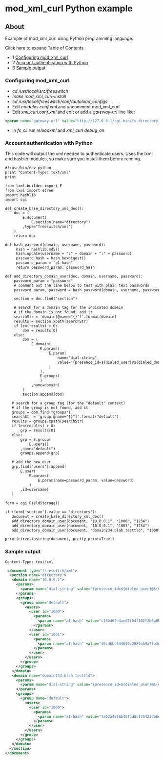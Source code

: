 
# mod_xml_curl Python example 

 

## About

Example of mod\_xml\_curl using Python programming language.

Click here to expand Table of Contents

* 1 [Configuring mod\_xml\_curl](#configuring-mod_xml_curl)
* 2 [Account authentication with Python](#account-authentication-with-python)
* 3 [Sample output](#sample-output)

### Configuring mod_xml_curl

* _cd /usr/local/src/freeswitch_
* _make mod\_xml\_curl-install_
* _cd /usr/local/freeswitch/conf/autoload\_configs_
* Edit _modules.conf.xml_ and uncomment mod\_xml\_curl
* Edit _xml\_curl.conf.xml_ and edit or add a _gateway-url_ line like:  
```xml  
<param name="gateway-url" value="http://127.0.0.1/cgi-bin/fs-directory.py" bindings="directory"/>  
```
* In _fs\_cli_ run _reloadxml_ and _xml\_curl debug\_on_

### Account authentication with Python

This code will output the xml needed to authenticate users. Uses the lxml and hashlib modules, so make sure you install them before running.

```xml
#!/usr/bin/env python
print "Content-Type: text/xml"
print

from lxml.builder import E
from lxml import etree
import hashlib
import cgi

def create_base_directory_xml_doc():
    doc = (
        E.document(
            E.section(name="directory")
        ,type="freeswitch/xml")
    )
    return doc

def hash_password(domain, username, password):
     hash = hashlib.md5()
     hash.update(username + ":" + domain + ":" + password)
     password_hash = hash.hexdigest()
     password_param = "a1-hash"
     return password_param, password_hash

def add_directory_domain_user(doc, domain, username, password):
    password_param = "password"
    # comment out the line below to test with plain text passwords
    password_param, password = hash_password(domain, username, password)

    section = doc.find("section")

    # search for a domain tag for the indicated domain
    # if the domain is not found, add it
    searchStr = 'domain[@name="{}"]'.format(domain)
    results = section.xpath(searchStr)
    if len(results) > 0:
        dom = results[0]
    else:
        dom = (
            E.domain(
                E.params(
                    E.param(
                        name="dial-string", 
                        value='{presence_id=${dialed_user}@${dialed_domain}}${sofia_contact(${dialed_user}@${dialed_domain})}'
                    )
                ),
                E.groups(
                )
            ,name=domain)
        )
        section.append(dom)

   # search for a group tag (for the "default" context)
   # if the group is not found, add it
   groups = dom.find("groups")
   searchStr = 'group[@name="{}"]'.format("default")
   results = groups.xpath(searchStr)
   if len(results) > 0:
       grp = results[0]
   else: 
       grp = E.group(
           E.users()
       ,name="default")
       groups.append(grp)

   # add the new user 
   grp.find("users").append(
       E.user(
           E.params(
               E.param(name=password_param, value=password)
           )
       ,id=username)
   )
 
form = cgi.FieldStorage()

if (form['section'].value == 'directory'):
   document = create_base_directory_xml_doc()
   add_directory_domain_user(document, "10.0.0.1", "1000", "1234")
   add_directory_domain_user(document, "10.0.0.1", "1001", "1234")
   add_directory_domain_user(document, "domain234.blah.testtld", "1000", "1234")

print(etree.tostring(document, pretty_print=True))
```

### Sample output

```xml
Content-Type: text/xml

 <document type="freeswitch/xml">
  <section name="directory">
   <domain name="10.0.0.1">
     <params>
       <param name="dial-string" value="{presence_id=${dialed_user}@${dialed_domain}}${sofia_contact(${dialed_user}@${dialed_domain})}"/>
     </params>
     <groups>
       <group name="default">
         <users>
           <user id="1000">
             <params>
               <param name="a1-hash" value="c16b463e4aed7f04f102f2b6a8b7471d"/>
             </params>
           </user>
           <user id="1001">
             <params>
               <param name="a1-hash" value="46cdbbc544649c2889ab9a7fa3e8a48a"/>
             </params>
           </user>
         </users>
       </group>
     </groups>
   </domain>
   <domain name="domain234.blah.testtld">
     <params>
       <param name="dial-string" value="{presence_id=${dialed_user}@${dialed_domain}}${sofia_contact(${dialed_user}@${dialed_domain})}"/>
     </params>
     <groups>
       <group name="default">
         <users>
           <user id="1000">
             <params>
               <param name="a1-hash" value="7a02a48f6b45f3d8cf76423db6ef562c"/>
             </params>
           </user>
         </users>
       </group>
     </groups>
   </domain>
  </section>
</document>
```



